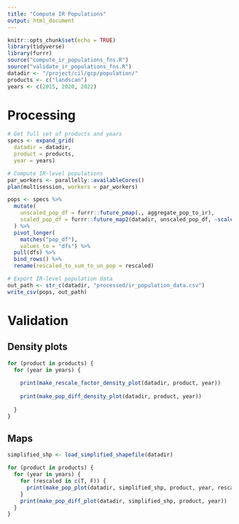 ```yaml
---
title: "Compute IR Populations"
output: html_document
---
```


```r
knitr::opts_chunk$set(echo = TRUE)
library(tidyverse)
library(furrr)
source("compute_ir_populations_fns.R")
source("validate_ir_populations_fns.R")
datadir <- "/project/cil/gcp/population/"
products <- c("landscan")
years <- c(2015, 2020, 2022)
```

# Processing 
```r
# Get full set of products and years
specs <- expand_grid(
  datadir = datadir,
  product = products, 
  year = years)

# Compute IR-level populations
par_workers <- parallelly::availableCores()
plan(multisession, workers = par_workers)

pops <- specs %>% 
  mutate(
    unscaled_pop_df = furrr::future_pmap(., aggregate_pop_to_ir),
    scaled_pop_df = furrr::future_map2(datadir, unscaled_pop_df, ~scale_ir_pop(.x, .y))
  ) %>% 
  pivot_longer(
    matches("pop_df"), 
    values_to = "dfs") %>% 
  pull(dfs) %>% 
  bind_rows() %>% 
  rename(rescaled_to_sum_to_un_pop = rescaled)

# Export IR-level population data 
out_path <- str_c(datadir, "processed/ir_population_data.csv")
write_csv(pops, out_path)

```

# Validation
## Density plots
```r
for (product in products) {
  for (year in years) {
    
    print(make_rescale_factor_density_plot(datadir, product, year))
    
    print(make_pop_diff_density_plot(datadir, product, year))
    
  }
}
```


## Maps
```r
simplified_shp <- load_simplified_shapefile(datadir)

for (product in products) {
  for (year in years) {
    for (rescaled in c(T, F)) {
      print(make_pop_plot(datadir, simplified_shp, product, year, rescaled))
    }
    print(make_pop_diff_plot(datadir, simplified_shp, product, year))
  }
}
```


